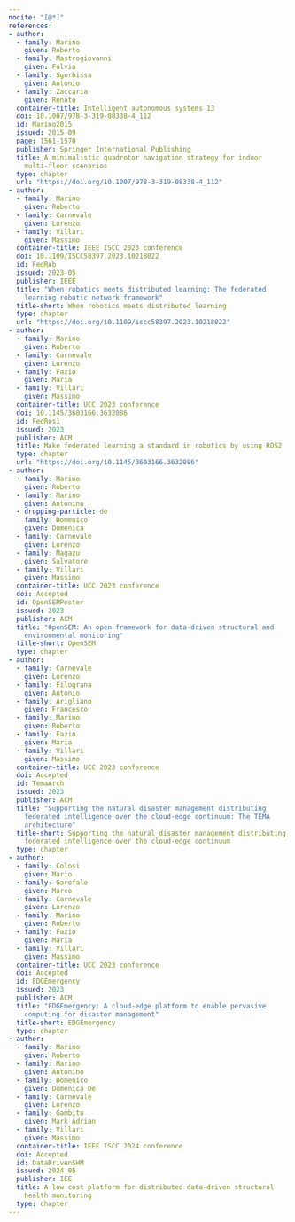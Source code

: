 ```yaml
---
nocite: "[@*]"
references:
- author:
  - family: Marino
    given: Roberto
  - family: Mastrogiovanni
    given: Fulvio
  - family: Sgorbissa
    given: Antonio
  - family: Zaccaria
    given: Renato
  container-title: Intelligent autonomous systems 13
  doi: 10.1007/978-3-319-08338-4_112
  id: Marino2015
  issued: 2015-09
  page: 1561-1570
  publisher: Springer International Publishing
  title: A minimalistic quadrotor navigation strategy for indoor
    multi-floor scenarios
  type: chapter
  url: "https://doi.org/10.1007/978-3-319-08338-4_112"
- author:
  - family: Marino
    given: Roberto
  - family: Carnevale
    given: Lorenzo
  - family: Villari
    given: Massimo
  container-title: IEEE ISCC 2023 conference
  doi: 10.1109/ISCC58397.2023.10218022
  id: FedRob
  issued: 2023-05
  publisher: IEEE
  title: "When robotics meets distributed learning: The federated
    learning robotic network framework"
  title-short: When robotics meets distributed learning
  type: chapter
  url: "https://doi.org/10.1109/iscc58397.2023.10218022"
- author:
  - family: Marino
    given: Roberto
  - family: Carnevale
    given: Lorenzo
  - family: Fazio
    given: Maria
  - family: Villari
    given: Massimo
  container-title: UCC 2023 conference
  doi: 10.1145/3603166.3632086
  id: FedRos1
  issued: 2023
  publisher: ACM
  title: Make federated learning a standard in robotics by using ROS2
  type: chapter
  url: "https://doi.org/10.1145/3603166.3632086"
- author:
  - family: Marino
    given: Roberto
  - family: Marino
    given: Antonino
  - dropping-particle: de
    family: Domenico
    given: Domenica
  - family: Carnevale
    given: Lorenzo
  - family: Magazu
    given: Salvatore
  - family: Villari
    given: Massimo
  container-title: UCC 2023 conference
  doi: Accepted
  id: OpenSEMPoster
  issued: 2023
  publisher: ACM
  title: "OpenSEM: An open framework for data-driven structural and
    environmental monitoring"
  title-short: OpenSEM
  type: chapter
- author:
  - family: Carnevale
    given: Lorenzo
  - family: Filograna
    given: Antonio
  - family: Arigliano
    given: Francesco
  - family: Marino
    given: Roberto
  - family: Fazio
    given: Maria
  - family: Villari
    given: Massimo
  container-title: UCC 2023 conference
  doi: Accepted
  id: TemaArch
  issued: 2023
  publisher: ACM
  title: "Supporting the natural disaster management distributing
    federated intelligence over the cloud-edge continuum: The TEMA
    architecture"
  title-short: Supporting the natural disaster management distributing
    federated intelligence over the cloud-edge continuum
  type: chapter
- author:
  - family: Colosi
    given: Mario
  - family: Garofalo
    given: Marco
  - family: Carnevale
    given: Lorenzo
  - family: Marino
    given: Roberto
  - family: Fazio
    given: Maria
  - family: Villari
    given: Massimo
  container-title: UCC 2023 conference
  doi: Accepted
  id: EDGEmergency
  issued: 2023
  publisher: ACM
  title: "EDGEmergency: A cloud-edge platform to enable pervasive
    computing for disaster management"
  title-short: EDGEmergency
  type: chapter
- author:
  - family: Marino
    given: Roberto
  - family: Marino
    given: Antonino
  - family: Domenico
    given: Domenica De
  - family: Carnevale
    given: Lorenzo
  - family: Gambito
    given: Mark Adrian
  - family: Villari
    given: Massimo
  container-title: IEEE ISCC 2024 conference
  doi: Accepted
  id: DataDrivenSHM
  issued: 2024-05
  publisher: IEE
  title: A low cost platform for distributed data-driven structural
    health monitoring
  type: chapter
---
```



